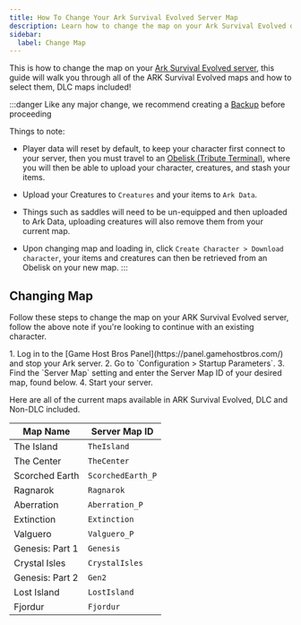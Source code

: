 ```yaml
---
title: How To Change Your Ark Survival Evolved Server Map
description: Learn how to change the map on your Ark Survival Evolved dedicated server.
sidebar:
  label: Change Map
---
```


This is how to change the map on your [Ark Survival Evolved server](https://www.gamehostbros.com/ark-survival-evolved-server-hosting/), this guide will walk you through all of the ARK Survival Evolved maps and how to select them, DLC maps included!

:::danger
Like any major change, we recommend creating a [Backup](/getting-started/backups/) before proceeding

Things to note:
- Player data will reset by default, to keep your character first connect to your server, then you must travel to an [Obelisk (Tribute Terminal)](https://ark.wiki.gg/wiki/CrossARK_Transfers#How_to_Transfer), where you will then be able to upload your character, creatures, and stash your items. 

- Upload your Creatures to `Creatures` and your items to `Ark Data`.
- Things such as saddles will need to be un-equipped and then uploaded to Ark Data, uploading creatures will also remove them from your current map.

- Upon changing map and loading in, click `Create Character > Download character`, your items and creatures can then be retrieved from an Obelisk on your new map. 
:::

## Changing Map

Follow these steps to change the map on your ARK Survival Evolved server, follow the above note if you're looking to continue with an existing character.

<Steps>
1. Log in to the [Game Host Bros Panel](https://panel.gamehostbros.com/) and stop your Ark server.
2. Go to `Configuration > Startup Parameters`.
3. Find the `Server Map` setting and enter the Server Map ID of your desired map, found below.
4. Start your server.
</Steps>

Here are all of the current maps available in ARK Survival Evolved, DLC and Non-DLC included.

| Map Name | Server Map ID |
|----------|--------|
| The Island | `TheIsland` |
| The Center | `TheCenter` |
| Scorched Earth | `ScorchedEarth_P` |
| Ragnarok | `Ragnarok` |
| Aberration | `Aberration_P` |
| Extinction | `Extinction` |
| Valguero | `Valguero_P` |
| Genesis: Part 1 | `Genesis` |
| Crystal Isles | `CrystalIsles` |
| Genesis: Part 2 | `Gen2` |
| Lost Island | `LostIsland` |
| Fjordur | `Fjordur` |